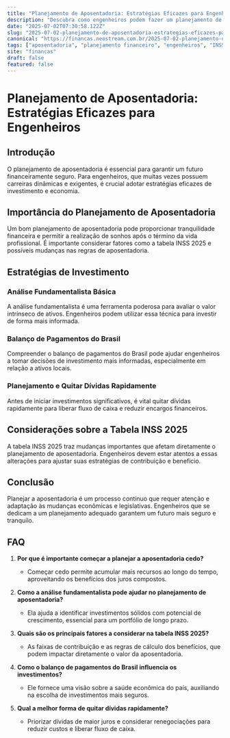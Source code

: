 ```yaml
---
title: "Planejamento de Aposentadoria: Estratégias Eficazes para Engenheiros"
description: "Descubra como engenheiros podem fazer um planejamento de aposentadoria eficaz, explorando estratégias financeiras, tabela INSS 2025 e análise fundamentalista básica."
date: "2025-07-02T07:30:58.122Z"
slug: "2025-07-02-planejamento-de-aposentadoria-estrategias-eficazes-para-engenheiros"
canonical: "https://financas.neostream.com.br/2025-07-02-planejamento-de-aposentadoria-estrategias-eficazes-para-engenheiros"
tags: ["aposentadoria", "planejamento financeiro", "engenheiros", "INSS", "investimentos"]
site: "financas"
draft: false
featured: false
---
```


# Planejamento de Aposentadoria: Estratégias Eficazes para Engenheiros

## Introdução
O planejamento de aposentadoria é essencial para garantir um futuro financeiramente seguro. Para engenheiros, que muitas vezes possuem carreiras dinâmicas e exigentes, é crucial adotar estratégias eficazes de investimento e economia.

## Importância do Planejamento de Aposentadoria
Um bom planejamento de aposentadoria pode proporcionar tranquilidade financeira e permitir a realização de sonhos após o término da vida profissional. É importante considerar fatores como a tabela INSS 2025 e possíveis mudanças nas regras de aposentadoria.

## Estratégias de Investimento
### Análise Fundamentalista Básica
A análise fundamentalista é uma ferramenta poderosa para avaliar o valor intrínseco de ativos. Engenheiros podem utilizar essa técnica para investir de forma mais informada.

### Balanço de Pagamentos do Brasil
Compreender o balanço de pagamentos do Brasil pode ajudar engenheiros a tomar decisões de investimento mais informadas, especialmente em relação a ativos locais.

### Planejamento e Quitar Dívidas Rapidamente
Antes de iniciar investimentos significativos, é vital quitar dívidas rapidamente para liberar fluxo de caixa e reduzir encargos financeiros.

## Considerações sobre a Tabela INSS 2025
A tabela INSS 2025 traz mudanças importantes que afetam diretamente o planejamento de aposentadoria. Engenheiros devem estar atentos a essas alterações para ajustar suas estratégias de contribuição e benefício.

## Conclusão
Planejar a aposentadoria é um processo contínuo que requer atenção e adaptação às mudanças econômicas e legislativas. Engenheiros que se dedicam a um planejamento adequado garantem um futuro mais seguro e tranquilo.

## FAQ

1. **Por que é importante começar a planejar a aposentadoria cedo?**
   - Começar cedo permite acumular mais recursos ao longo do tempo, aproveitando os benefícios dos juros compostos.

2. **Como a análise fundamentalista pode ajudar no planejamento de aposentadoria?**
   - Ela ajuda a identificar investimentos sólidos com potencial de crescimento, essencial para um portfólio de longo prazo.

3. **Quais são os principais fatores a considerar na tabela INSS 2025?**
   - As faixas de contribuição e as regras de cálculo dos benefícios, que podem impactar diretamente o valor da aposentadoria.

4. **Como o balanço de pagamentos do Brasil influencia os investimentos?**
   - Ele fornece uma visão sobre a saúde econômica do país, auxiliando na escolha de investimentos mais seguros.

5. **Qual a melhor forma de quitar dívidas rapidamente?**
   - Priorizar dívidas de maior juros e considerar renegociações para reduzir custos e liberar fluxo de caixa.